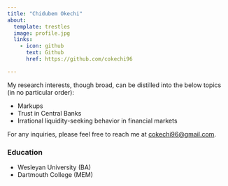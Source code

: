 ```yaml
---
title: "Chidubem Okechi"
about:
  template: trestles
  image: profile.jpg
  links:
    - icon: github
      text: Github
      href: https://github.com/cokechi96

---
```


My research interests, though broad, can be distilled into the below topics (in no particular order):
<ul>
  <li>Markups</li>
  <li>Trust in Central Banks</li>
  <li>Irrational liquidity-seeking behavior in financial markets</li>
</ul>
For any inquiries, please feel free to reach me at <a href="cokechi96@gmail.com">cokechi96@gmail.com</a>.

### Education
<ul>
  <li>Wesleyan University (BA)</li>
  <li>Dartmouth College (MEM)</li>
</ul>